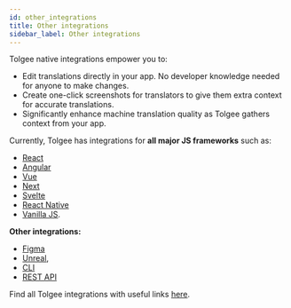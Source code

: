 ```yaml
---
id: other_integrations
title: Other integrations
sidebar_label: Other integrations
---
```


Tolgee native integrations empower you to:

- Edit translations directly in your app. No developer knowledge needed for anyone to make changes.
- Create one-click screenshots for translators to give them extra context for accurate translations.
- Significantly enhance machine translation quality as Tolgee gathers context from your app.

Currently, Tolgee has integrations for **all major JS frameworks** such as:

- [React](/js-sdk/integrations/react/installation)
- [Angular](/js-sdk/integrations/angular/installation)
- [Vue](/js-sdk/integrations/vue/installation)
- [Next](/js-sdk/integrations/react/next/introduction)
- [Svelte](/js-sdk/integrations/svelte/installation)
- [React Native](/js-sdk/integrations/react/react_native)
- [Vanilla JS](/js-sdk/integrations/vanilla/installation).

**Other integrations:**

- [Figma](/platform/integrations/figma_plugin/setup)
- [Unreal](/platform/integrations/unreal_plugin/setup),
- [CLI](https://tolgee.io/tolgee-cli)
- [REST API](/api)

Find all Tolgee integrations with useful links [here](/integrations).
